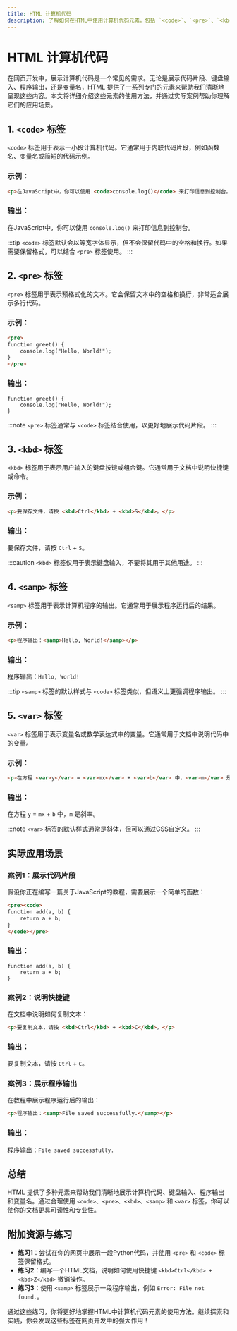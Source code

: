 ```yaml
---
title: HTML 计算机代码
description: 了解如何在HTML中使用计算机代码元素，包括 `<code>`、`<pre>`、`<kbd>`、`<samp>` 和 `<var>` 标签，以及它们的实际应用场景。
---
```


# HTML 计算机代码

在网页开发中，展示计算机代码是一个常见的需求。无论是展示代码片段、键盘输入、程序输出，还是变量名，HTML 提供了一系列专门的元素来帮助我们清晰地呈现这些内容。本文将详细介绍这些元素的使用方法，并通过实际案例帮助你理解它们的应用场景。

## 1. `<code>` 标签

`<code>` 标签用于表示一小段计算机代码。它通常用于内联代码片段，例如函数名、变量名或简短的代码示例。

### 示例：
```html
<p>在JavaScript中，你可以使用 <code>console.log()</code> 来打印信息到控制台。</p>
```

### 输出：
在JavaScript中，你可以使用 `console.log()` 来打印信息到控制台。

:::tip
`<code>` 标签默认会以等宽字体显示，但不会保留代码中的空格和换行。如果需要保留格式，可以结合 `<pre>` 标签使用。
:::

## 2. `<pre>` 标签

`<pre>` 标签用于表示预格式化的文本。它会保留文本中的空格和换行，非常适合展示多行代码。

### 示例：
```html
<pre>
function greet() {
    console.log("Hello, World!");
}
</pre>
```

### 输出：
```
function greet() {
    console.log("Hello, World!");
}
```

:::note
`<pre>` 标签通常与 `<code>` 标签结合使用，以更好地展示代码片段。
:::

## 3. `<kbd>` 标签

`<kbd>` 标签用于表示用户输入的键盘按键或组合键。它通常用于文档中说明快捷键或命令。

### 示例：
```html
<p>要保存文件，请按 <kbd>Ctrl</kbd> + <kbd>S</kbd>。</p>
```

### 输出：
要保存文件，请按 `Ctrl` + `S`。

:::caution
`<kbd>` 标签仅用于表示键盘输入，不要将其用于其他用途。
:::

## 4. `<samp>` 标签

`<samp>` 标签用于表示计算机程序的输出。它通常用于展示程序运行后的结果。

### 示例：
```html
<p>程序输出：<samp>Hello, World!</samp></p>
```

### 输出：
程序输出：`Hello, World!`

:::tip
`<samp>` 标签的默认样式与 `<code>` 标签类似，但语义上更强调程序输出。
:::

## 5. `<var>` 标签

`<var>` 标签用于表示变量名或数学表达式中的变量。它通常用于文档中说明代码中的变量。

### 示例：
```html
<p>在方程 <var>y</var> = <var>mx</var> + <var>b</var> 中，<var>m</var> 是斜率。</p>
```

### 输出：
在方程 `y` = `mx` + `b` 中，`m` 是斜率。

:::note
`<var>` 标签的默认样式通常是斜体，但可以通过CSS自定义。
:::

## 实际应用场景

### 案例1：展示代码片段
假设你正在编写一篇关于JavaScript的教程，需要展示一个简单的函数：

```html
<pre><code>
function add(a, b) {
    return a + b;
}
</code></pre>
```

### 输出：
```
function add(a, b) {
    return a + b;
}
```

### 案例2：说明快捷键
在文档中说明如何复制文本：

```html
<p>要复制文本，请按 <kbd>Ctrl</kbd> + <kbd>C</kbd>。</p>
```

### 输出：
要复制文本，请按 `Ctrl` + `C`。

### 案例3：展示程序输出
在教程中展示程序运行后的输出：

```html
<p>程序输出：<samp>File saved successfully.</samp></p>
```

### 输出：
程序输出：`File saved successfully.`

## 总结

HTML 提供了多种元素来帮助我们清晰地展示计算机代码、键盘输入、程序输出和变量名。通过合理使用 `<code>`、`<pre>`、`<kbd>`、`<samp>` 和 `<var>` 标签，你可以使你的文档更具可读性和专业性。

## 附加资源与练习

- **练习1**：尝试在你的网页中展示一段Python代码，并使用 `<pre>` 和 `<code>` 标签保留格式。
- **练习2**：编写一个HTML文档，说明如何使用快捷键 `<kbd>Ctrl</kbd> + <kbd>Z</kbd>` 撤销操作。
- **练习3**：使用 `<samp>` 标签展示一段程序输出，例如 `Error: File not found.`。

通过这些练习，你将更好地掌握HTML中计算机代码元素的使用方法。继续探索和实践，你会发现这些标签在网页开发中的强大作用！
